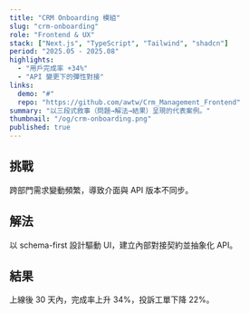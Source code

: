 ```yaml
---
title: "CRM Onboarding 模組"
slug: "crm-onboarding"
role: "Frontend & UX"
stack: ["Next.js", "TypeScript", "Tailwind", "shadcn"]
period: "2025.05 - 2025.08"
highlights:
  - "用戶完成率 +34%"
  - "API 變更下的彈性對接"
links:
  demo: "#"
  repo: "https://github.com/awtw/Crm_Management_Frontend"
summary: "以三段式敘事（問題→解法→結果）呈現的代表案例。"
thumbnail: "/og/crm-onboarding.png"
published: true
---
```


## 挑戰
跨部門需求變動頻繁，導致介面與 API 版本不同步。

## 解法
以 schema-first 設計驅動 UI，建立內部對接契約並抽象化 API。

## 結果
上線後 30 天內，完成率上升 34%，投訴工單下降 22%。
